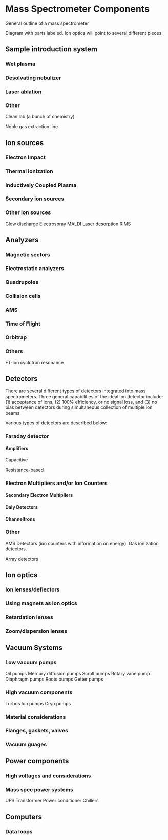 # Mass Spectrometer Components

General outline of a mass spectrometer

Diagram with parts labeled. Ion optics will point to several different pieces.


## Sample introduction system

### Wet plasma

### Desolvating nebulizer

### Laser ablation

### Other

Clean lab (a bunch of chemistry)

Noble gas extraction line

## Ion sources

### Electron Impact

### Thermal ionization

### Inductively Coupled Plasma

### Secondary ion sources

### Other ion sources

Glow discharge
Electrospray
MALDI
Laser desorption
RIMS

## Analyzers

### Magnetic sectors

### Electrostatic analyzers

### Quadrupoles

### Collision cells

### AMS

### Time of Flight

### Orbitrap

### Others

FT-ion cyclotron resonance


## Detectors

There are several different types of detectors integrated into mass spectrometers. Three general capabilities of the ideal ion detector include: (1) acceptance of ions, (2) 100% efficiency, or no signal loss, and (3) no bias between detectors during simultaneous collection of multiple ion beams.

Various types of detectors are described below:

### Faraday detector

#### Amplifiers

Capacitive

Resistance-based

### Electron Multipliers and/or Ion Counters

#### Secondary Electron Multipliers

#### Daly Detectors

#### Channeltrons

### Other

AMS Detectors (ion counters with information on energy). Gas ionization detectors.

Array detectors

## Ion optics

### Ion lenses/deflectors

### Using magnets as ion optics

### Retardation lenses

### Zoom/dispersion lenses

## Vacuum Systems

### Low vacuum pumps

Oil pumps
Mercury diffusion pumps
Scroll pumps
Rotary vane pump
Diaphragm pumps
Roots pumps
Getter pumps

### High vacuum components

Turbos
Ion pumps
Cryo pumps

### Material considerations

### Flanges, gaskets, valves

### Vacuum guages 

## Power components

### High voltages and considerations

### Mass spec power systems

UPS
Transformer
Power conditioner
Chillers


## Computers

### Data loops

